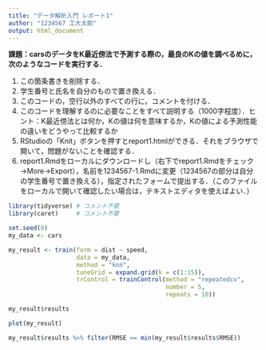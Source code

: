 ```yaml
---
title: "データ解析入門 レポート1"
author: "1234567 工大太郎"
output: html_document
---
```


**課題：carsのデータをK最近傍法で予測する際の，最良のKの値を調べるめに，次のようなコードを実行する．**

1. この箇条書きを削除する．
1. 学生番号と氏名を自分のもので置き換える．
1. このコードの，空行以外のすべての行に，コメントを付ける．
1. このコードを理解するのに必要なことをすべて説明する（1000字程度）．ヒント：K最近傍法とは何か，Kの値は何を意味するか，Kの値による予測性能の違いをどうやって比較するか
1. RStudioの「Knit」ボタンを押すとreport1.htmlができる．それをブラウザで開いて，問題がないことを確認する．
1. report1.Rmdをローカルにダウンロードし（右下でreport1.Rmdをチェック→More→Export），名前を1234567-1.Rmdに変更（1234567の部分は自分の学生番号で置き換える），指定されたフォームで提出する．（このファイルをローカルで開いて確認したい場合は，テキストエディタを使えばよい．）

```r
library(tidyverse) # コメント不要
library(caret)     # コメント不要
```

```r
set.seed(0)
my_data <- cars

my_result <- train(form = dist ~ speed,
                   data = my_data,
                   method = "knn",
                   tuneGrid = expand.grid(k = c(1:15)),
                   trControl = trainControl(method = "repeatedcv",
                                            number = 5,
                                            repeats = 10))

my_result$results
```

```r
plot(my_result)
```

```r
my_result$results %>% filter(RMSE == min(my_result$results$RMSE))
```

